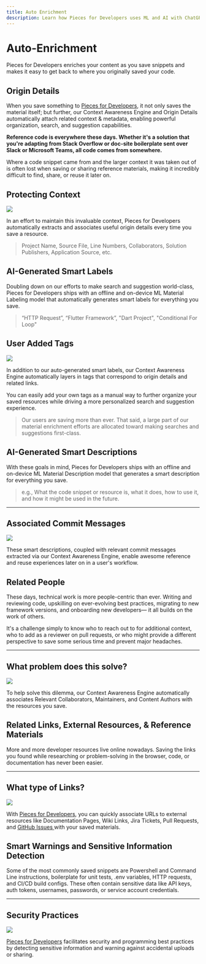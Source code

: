 ```yaml
---
title: Auto Enrichment
description: Learn how Pieces for Developers uses ML and AI with ChatGPT to enrich your code snippets.
---
```


<link rel="canonical" href="https://docs.pieces.app/features/auto-enrichment" />

# Auto-Enrichment
Pieces for Developers enriches your content as you save snippets and makes it easy to get back to where you originally saved your code.

## Origin Details
When you save something to <a href="{{ links.website.home }}">Pieces for Developers</a>, it not only saves the material itself; but further, our Context Awareness Engine and Origin Details automatically attach related context & metadata, enabling powerful organization, search, and suggestion capabilities.

**Reference code is everywhere these days. Whether it's a solution that you're adapting from Stack Overflow or doc-site boilerplate sent over Slack or Microsoft Teams, all code comes from somewhere.**

Where a code snippet came from and the larger context it was taken out of is often lost when saving or sharing reference materials, making it incredibly difficult to find, share, or reuse it later on.


## Protecting Context

<Image zoom src="https://storage.googleapis.com/pieces_static_resources/pfd_wiki/PFD_ORIGIN" />

In an effort to maintain this invaluable context, Pieces for Developers automatically extracts and associates useful origin details every time you save a resource.

> Project Name, Source File, Line Numbers, Collaborators, Solution Publishers, Application Source, etc.

## AI-Generated Smart Labels
Doubling down on our efforts to make search and suggestion world-class, Pieces for Developers ships with an offline and on-device ML Material Labeling model that automatically generates smart labels for everything you save.

> “HTTP Request”, “Flutter Framework”, "Dart Project", "Conditional For Loop"


## User Added Tags

<Image zoom src="https://storage.googleapis.com/pieces_static_resources/pfd_wiki/AI_GENERATED_SMART_CONTEXT" />

In addition to our auto-generated smart labels, our Context Awareness Engine automatically layers in tags that correspond to origin details and related links.

You can easily add your own tags as a manual way to further organize your saved resources while driving a more personalized search and suggestion experience.

> Our users are saving more than ever. That said, a large part of our material enrichment efforts are allocated toward making searches and suggestions first-class.


## AI-Generated Smart Descriptions
With these goals in mind, Pieces for Developers ships with an offline and on-device ML Material Description model that generates a smart description for everything you save.

> e.g., What the code snippet or resource is, what it does, how to use it, and how it might be used in the future.

---

## Associated Commit Messages

<Image zoom src="https://storage.googleapis.com/pieces_static_resources/vs_code_marketplace/GIFs/SMART_DESCRIPTION" />

These smart descriptions, coupled with relevant commit messages extracted via our Context Awareness Engine, enable awesome reference and reuse experiences later on in a user's workflow.



## Related People
These days, technical work is more people-centric than ever. Writing and reviewing code, upskilling on ever-evolving best practices, migrating to new framework versions, and onboarding new developers— it all builds on the work of others.

It's a challenge simply to know who to reach out to for additional context, who to add as a reviewer on pull requests, or who might provide a different perspective to save some serious time and prevent major headaches.

---

## What problem does this solve?

<Image zoom src="https://storage.googleapis.com/pieces_static_resources/pfd_wiki/RELATED_PEOPLE" />

To help solve this dilemma, our Context Awareness Engine automatically associates Relevant Collaborators, Maintainers, and Content Authors with the resources you save.


## Related Links, External Resources, & Reference Materials
More and more developer resources live online nowadays. Saving the links you found while researching or problem-solving in the browser, code, or documentation has never been easier.

---

## What type of Links?

<Image zoom src="https://storage.googleapis.com/pieces_static_resources/pfd_wiki/RELATED_LINKS_EXTERNAL_RESOURCES" />

With <a href="{{ links.website.home }}">Pieces for Developers</a>, you can quickly associate URLs to external resources like Documentation Pages, Wiki Links, Jira Tickets, Pull Requests, and <a href="{{ links.internal.personalized_link_sharing.share_via_github_gist }}">GitHub Issues </a>with your saved materials.


## Smart Warnings and Sensitive Information Detection
Some of the most commonly saved snippets are Powershell and Command Line instructions, boilerplate for unit tests, .env variables, HTTP requests, and CI/CD build configs. These often contain sensitive data like API keys, auth tokens, usernames, passwords, or service account credentials.

---

## Security Practices

<Image zoom src="https://storage.googleapis.com/pieces_static_resources/pfd_wiki/SENSITIVE.gif" />

<a href="{{ links.website.home }}">Pieces for Developers</a> facilitates security and programming best practices by detecting sensitive information and warning against accidental uploads or sharing.

